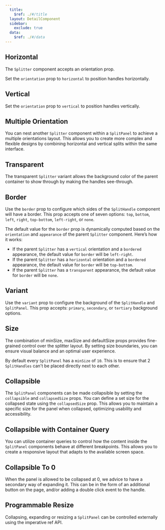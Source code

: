 ```yaml
---
  title:
    $ref: ./#/title
  layout: DetailComponent
  sidebar:
    exclude: true
  data:
    $ref: ./#/data
---
```


## Horizontal

The `Splitter` component accepts an orientation prop.

Set the `orientation` prop to `horizontal` to position handles horizontally.

<LivePreview componentName="splitter" exampleName="Horizontal" />

## Vertical

Set the `orientation` prop to `vertical` to position handles vertically.

<LivePreview componentName="splitter" exampleName="Vertical" />

## Multiple Orientation

You can nest another `Splitter` component within a `SplitPanel` to achieve a multiple orientations layout. This allows you to create more complex and flexible designs by combining horizontal and vertical splits within the same interface.

<LivePreview componentName="splitter" exampleName="MultipleOrientations" />

## Transparent

The transparent `Splitter` variant allows the background color of the parent container to show through by making the handles see-through.

<LivePreview componentName="splitter" exampleName="Transparent" />

## Border

Use the `border` prop to configure which sides of the `SplitHandle` component will have a border. This prop accepts one of seven options: `top`, `bottom`, `left`, `right`, `top-bottom`, `left-right`, or `none`.

The default value for the `border` prop is dynamically computed based on the `orientation` and `appearance` of the parent `Splitter` component. Here’s how it works:

- If the parent `Splitter` has a `vertical` orientation and a `bordered` appearance, the default value for `border` will be `left-right`.
- If the parent `Splitter` has a `horizontal` orientation and a `bordered` appearance, the default value for `border` will be `top-bottom`.
- If the parent `Splitter` has a `transparent` appearance, the default value for `border` will be `none`.

<LivePreview componentName="splitter" exampleName="Border" />

## Variant

Use the `variant` prop to configure the background of the `SplitHandle` and `SplitPanel`. This prop accepts: `primary`, `secondary`, or `tertiary` background options.

<LivePreview componentName="splitter" exampleName="Variant" />

## Size

The combination of minSize, maxSize and defaultSize props provides fine-grained control over the splitter layout. By setting size boundaries, you can ensure visual balance and an optimal user experience.

By default every `SplitPanel` has a `minSize` of `10`. This is to ensure that 2 `SplitHandles` can't be placed directly next to each other.

<LivePreview componentName="splitter" exampleName="Size" />

## Collapsible

The `SplitPanel` components can be made collapsible by setting the `collapsible` and `collapsedSize` props. You can define a set size for the collapsed state using the `collapsedSize` prop. This allows you to maintain a specific size for the panel when collapsed, optimizing usability and accessibility.

<LivePreview componentName="splitter" exampleName="Collapsible" />

## Collapsible with Container Query

You can utilize container queries to control how the content inside the `SplitPanel` components behave at different breakpoints. This allows you to create a responsive layout that adapts to the available screen space.

<LivePreview componentName="splitter" exampleName="CollapsibleContainerQuery" />

## Collapsible To 0

When the panel is allowed to be collapsed at 0, we advice to have a secondary way of expanding it. This can be in the form of an additional button on the page, and/or adding a double click event to the handle.

<LivePreview componentName="splitter" exampleName="CollapsibleTo0" />

## Programmable Resize

Collapsing, expanding or resizing a `SplitPanel` can be controlled externally using the imperative ref API.

<LivePreview componentName="splitter" exampleName="ProgrammableResize" />

